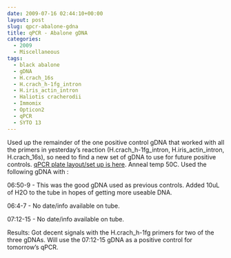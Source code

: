 ```yaml
---
date: 2009-07-16 02:44:10+00:00
layout: post
slug: qpcr-abalone-gdna
title: qPCR - Abalone gDNA
categories:
  - 2009
  - Miscellaneous
tags:
  - black abalone
  - gDNA
  - H.crach_16s
  - H.crach_h-1fg_intron
  - H.iris_actin_intron
  - Haliotis cracherodii
  - Immomix
  - Opticon2
  - qPCR
  - SYTO 13
---
```


Used up the remainder of the one positive control gDNA that worked with all the primers in yesterday's reaction (H.crach_h-1fg_intron, H.iris_actin_intron, H.crach_16s), so need to find a new set of gDNA to use for future positive controls. [qPCR plate layout/set up is here](https://eagle.fish.washington.edu/Arabidopsis/Notebook%20Workup%20Files/20090715-01.jpg). Anneal temp 50C. Used the following gDNA with :

06:50-9 - This was the good gDNA used as previous controls. Added 10uL of H2O to the tube in hopes of getting more useable DNA.

06:4-7 - No date/info available on tube.

07:12-15 - No date/info available on tube.

Results: Got decent signals with the H.crach_h-1fg primers for two of the three gDNAs. Will use the 07:12-15 gDNA as a positive control for tomorrow's qPCR.
